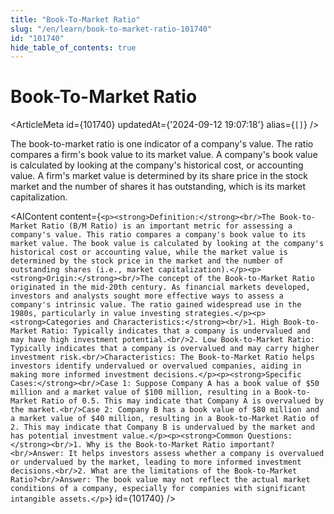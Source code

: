 ```yaml
---
title: "Book-To-Market Ratio"
slug: "/en/learn/book-to-market-ratio-101740"
id: "101740"
hide_table_of_contents: true
---
```



# Book-To-Market Ratio

<ArticleMeta id={101740} updatedAt={'2024-09-12 19:07:18'} alias={`[]`} />
<div className='border-solid border-b border-t-0 my-4 border-[var(--ifm-color-gray-300)]' />

The book-to-market ratio is one indicator of a company's value. The ratio compares a firm's book value to its market value. A company's book value is calculated by looking at the company's historical cost, or accounting value. A firm's market value is determined by its share price in the stock market and the number of shares it has outstanding, which is its market capitalization.

<AIContent content={`<p><strong>Definition:</strong><br/>The Book-to-Market Ratio (B/M Ratio) is an important metric for assessing a company's value. This ratio compares a company's book value to its market value. The book value is calculated by looking at the company's historical cost or accounting value, while the market value is determined by the stock price in the market and the number of outstanding shares (i.e., market capitalization).</p><p><strong>Origin:</strong><br/>The concept of the Book-to-Market Ratio originated in the mid-20th century. As financial markets developed, investors and analysts sought more effective ways to assess a company's intrinsic value. The ratio gained widespread use in the 1980s, particularly in value investing strategies.</p><p><strong>Categories and Characteristics:</strong><br/>1. High Book-to-Market Ratio: Typically indicates that a company is undervalued and may have high investment potential.<br/>2. Low Book-to-Market Ratio: Typically indicates that a company is overvalued and may carry higher investment risk.<br/>Characteristics: The Book-to-Market Ratio helps investors identify undervalued or overvalued companies, aiding in making more informed investment decisions.</p><p><strong>Specific Cases:</strong><br/>Case 1: Suppose Company A has a book value of $50 million and a market value of $100 million, resulting in a Book-to-Market Ratio of 0.5. This may indicate that Company A is overvalued by the market.<br/>Case 2: Company B has a book value of $80 million and a market value of $40 million, resulting in a Book-to-Market Ratio of 2. This may indicate that Company B is undervalued by the market and has potential investment value.</p><p><strong>Common Questions:</strong><br/>1. Why is the Book-to-Market Ratio important?<br/>Answer: It helps investors assess whether a company is overvalued or undervalued by the market, leading to more informed investment decisions.<br/>2. What are the limitations of the Book-to-Market Ratio?<br/>Answer: The book value may not reflect the actual market conditions of a company, especially for companies with significant intangible assets.</p>`} id={101740} />
